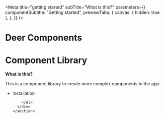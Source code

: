 
<Meta
  title="getting started"
  subTitle="What is this?"
  parameters={{
    componentSubtitle: "Getting started",
    previewTabs: {
      canvas: { hidden: true },
    },
  }}
/>

<h1
  style={{
    fontSize: "xxx-large",
    borderBottom: "solid 1px black",
    borderColor: "#ccc",
    marginBottom: 0,
    paddingBottom: 0,
  }}
>
  Deer Components
</h1>

<div class="flex flex-row w-full justify-between ">
  <div>
    <h1 style={{ marginBottom: 30, color: 'cyan' }}>
      Component Library
    </h1>
    <section style={{ paddingLeft: '20px' }}>
      <div style={{ paddingLeft: '20px' }}>
        <p>
          <b>What is this?</b>
        </p>
        <p>
    This is a component library to create more complex components in the app.
        </p>
      </div>
      <div
        style={{
          borderBottom: 'solid 1px black',
          borderColor: '#ccc',
          marginBottom: 30,
        }}
      ></div>
      <div
        style={{
          display: 'flex',
          flexDirection: 'row',
          justifyContent: 'space-between'
        }}
      >
        <ul style={{ listStyleType: 'none' }}>
          <li style={{ fontSize: '1.5rem', marginBottom: 20 }}>
            <LinkTo
              kind="getting started/Component Library"
              story="Installation"
            >
              <span style={{ color: 'cyan', fontSize: '1em' }}>
                Installation
              </span>
            </LinkTo>
          </li>
        
        </ul>
      </div>
    </section>

  </div>
</div>
